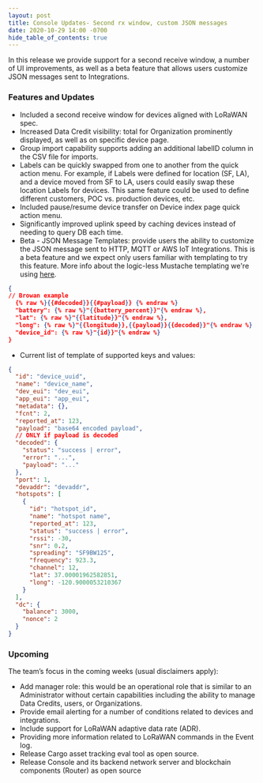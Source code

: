 ```yaml
---
layout: post
title: Console Updates- Second rx window, custom JSON messages
date: 2020-10-29 14:00 -0700
hide_table_of_contents: true
---
```


In this release we provide support for a second receive window, a number of UI improvements, as well
as a beta feature that allows users customize JSON messages sent to Integrations.

<!--truncate-->

### Features and Updates

- Included a second receive window for devices aligned with LoRaWAN spec.
- Increased Data Credit visibility: total for Organization prominently displayed, as well as on
  specific device page.
- Group import capability supports adding an additional labelID column in the CSV file for imports.
- Labels can be quickly swapped from one to another from the quick action menu. For example, if
  Labels were defined for location (SF, LA), and a device moved from SF to LA, users could easily
  swap these location Labels for devices. This same feature could be used to define different
  customers, POC vs. production devices, etc.
- Included pause/resume device transfer on Device index page quick action menu.
- Significantly improved uplink speed by caching devices instead of needing to query DB each time.
- Beta - JSON Message Templates: provide users the ability to customize the JSON message sent to
  HTTP, MQTT or AWS IoT Integrations. This is a beta feature and we expect only users familiar with
  templating to try this feature. More info about the logic-less Mustache templating we're using
  [here](https://mustache.github.io/mustache.5.html).

```json
{
// Browan example
  {% raw %}{{#decoded}}{{#payload}} {% endraw %}
  "battery": {% raw %}"{{battery_percent}}"{% endraw %},
  "lat": {% raw %}"{{latitude}}"{% endraw %},
  "long": {% raw %}"{{longitude}},{{payload}}{{decoded}}"{% endraw %}
  "device_id": {% raw %}"{id}}"{% endraw %}
}
```

- Current list of template of supported keys and values:

```json
{
  "id": "device_uuid",
  "name": "device_name",
  "dev_eui": "dev_eui",
  "app_eui": "app_eui",
  "metadata": {},
  "fcnt": 2,
  "reported_at": 123,
  "payload": "base64 encoded payload",
  // ONLY if payload is decoded
  "decoded": {
    "status": "success | error",
    "error": "...",
    "payload": "..."
  },
  "port": 1,
  "devaddr": "devaddr",
  "hotspots": [
    {
      "id": "hotspot_id",
      "name": "hotspot name",
      "reported_at": 123,
      "status": "success | error",
      "rssi": -30,
      "snr": 0.2,
      "spreading": "SF9BW125",
      "frequency": 923.3,
      "channel": 12,
      "lat": 37.00001962582851,
      "long": -120.9000053210367
    }
  ],
  "dc": {
    "balance": 3000,
    "nonce": 2
  }
}
```

### Upcoming

The team’s focus in the coming weeks (usual disclaimers apply):

- Add manager role: this would be an operational role that is similar to an Administrator without
  certain capabilities including the ability to manage Data Credits, users, or Organizations.
- Provide email alerting for a number of conditions related to devices and integrations.
- Include support for LoRaWAN adaptive data rate (ADR).
- Providing more information related to LoRaWAN commands in the Event log.
- Release Cargo asset tracking eval tool as open source.
- Release Console and its backend network server and blockchain components (Router) as open source

